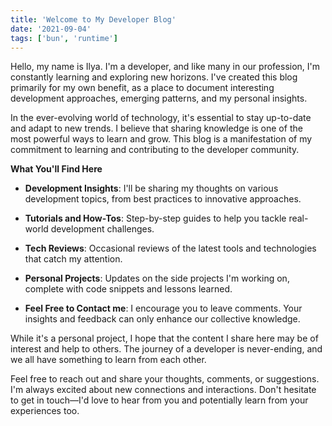 ```yaml
---
title: 'Welcome to My Developer Blog'
date: '2021-09-04'
tags: ['bun', 'runtime']
---
```


Hello, my name is Ilya. I'm a developer, and like many in our profession, I'm constantly learning and exploring new horizons. I've created this blog primarily for my own benefit, as a place to document interesting development approaches, emerging patterns, and my personal insights.

In the ever-evolving world of technology, it's essential to stay up-to-date and adapt to new trends. I believe that sharing knowledge is one of the most powerful ways to learn and grow. This blog is a manifestation of my commitment to learning and contributing to the developer community.

**What You'll Find Here**

- **Development Insights**: I'll be sharing my thoughts on various development topics, from best practices to innovative approaches.

- **Tutorials and How-Tos**: Step-by-step guides to help you tackle real-world development challenges.

- **Tech Reviews**: Occasional reviews of the latest tools and technologies that catch my attention.

- **Personal Projects**: Updates on the side projects I'm working on, complete with code snippets and lessons learned.

- **Feel Free to Contact me**: I encourage you to leave comments. Your insights and feedback can only enhance our collective knowledge.

While it's a personal project, I hope that the content I share here may be of interest and help to others. The journey of a developer is never-ending, and we all have something to learn from each other.

Feel free to reach out and share your thoughts, comments, or suggestions. I'm always excited about new connections and interactions. Don't hesitate to get in touch—I'd love to hear from you and potentially learn from your experiences too.